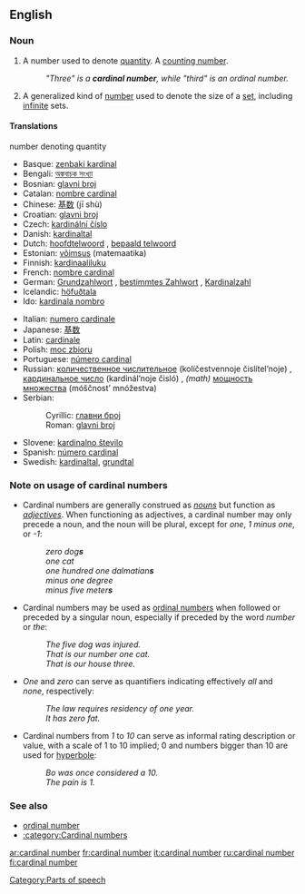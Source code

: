 {{wikipedia}}
==English==
===Noun===
{{en-noun|sg=[[cardinal]] [[number]]}}

# A number used to denote [[quantity]]. A [[counting number]].
#: ''"Three" is a '''cardinal number''', while "third" is an ordinal number.''
#{{mathematics}} A generalized kind of [[number]] used to denote the size of a [[set]], including [[infinite]] sets.

====Translations====
;number denoting quantity
{{top}}
*Basque: [[zenbaki kardinal]]
*Bengali: [[অঙ্কবাচক সংখ্যা]]
*Bosnian: [[glavni broj#Bosnian|glavni broj]] {{m}}
*Catalan: [[nombre cardinal]] {{m}}
*Chinese: [[基数]] (jī shù)
*Croatian: [[glavni broj#Croatian|glavni broj]] {{m}}
*Czech: [[kardinální číslo]] {{n}}
*Danish: [[kardinaltal]]
*Dutch: [[hoofdtelwoord]] {{n}}, [[bepaald telwoord]] {{n}}
*Estonian: [[võimsus]] (matemaatika)
*Finnish: [[kardinaaliluku]]
*French: [[nombre cardinal]] {{m}}
*German: [[Grundzahlwort]] {{n}}, [[bestimmtes Zahlwort]] {{n}}, [[Kardinalzahl]] {{f}}
*Icelandic: [[höfuðtala]]
*Ido: [[kardinala nombro]]
{{mid}}
*Italian: [[numero cardinale]] {{m}}
*Japanese: [[基数]]
*Latin: [[cardinale]]
*Polish: [[moc zbioru]]
*Portuguese: [[número cardinal]] {{m}}
*Russian: [[количественное числительное]] (kolíčestvennoje čislítel’noje) {{n}}, [[кардинальное число]] (kardinál’noje čisló) {{n}}, ''(math)'' [[мощность множества]] (móščnost’ mnóžestva) {{f}}
*Serbian:
*:Cyrillic: [[главни број#Serbian|главни број]] {{m}}
*:Roman: [[glavni broj#Serbian|glavni broj]] {{m}}
*Slovene: [[kardinalno število]] {{n}}
*Spanish: [[número cardinal]] {{m}}
*Swedish: [[kardinaltal]], [[grundtal]]
{{bottom}}

===Note on usage of cardinal numbers===
*Cardinal numbers are generally construed as ''[[noun]]s'' but function as ''[[adjective]]s''.  When functioning as adjectives, a cardinal number may only precede a {{countable}} noun, and the noun will be plural, except for ''one'', ''1'' ''minus one'', or ''-1'':
*:''zero dog'''s''' ''
*:''one cat''
*:''one hundred one dalmatian'''s''' ''
*:''minus one degree''
*:''minus five meter'''s''' ''
*Cardinal numbers may be used as [[ordinal number]]s when followed or preceded by a singular {{countable}} noun, especially if preceded by the word ''number'' or ''the'':
*:''The five dog was injured.''
*:''That is our number one cat.''
*:''That is our house three.''
*''One'' and ''zero'' can serve as quantifiers indicating effectively ''all'' and ''none'', respectively:
*:''The law requires residency of one year.''
*:''It has zero fat.''
* Cardinal numbers from ''1'' to ''10'' can serve as informal rating description or value, with a scale of 1 to 10 implied; 0 and numbers bigger than 10 are used for [[hyperbole]]:
*:''Bo was once considered a 10.''
*:''The pain is 1.''

===See also===
*[[ordinal number]]
*[[:category:Cardinal numbers]]

[[Category:Parts of speech]]

[[ar:cardinal number]]
[[fr:cardinal number]]
[[it:cardinal number]]
[[ru:cardinal number]]
[[fi:cardinal number]]